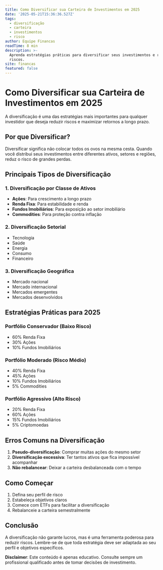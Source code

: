 ```yaml
---
title: Como Diversificar sua Carteira de Investimentos em 2025
date: '2025-05-21T15:36:36.527Z'
tags:
  - diversificação
  - carteira
  - investimentos
  - risco
author: Equipe Financas
readTime: 8 min
description: >-
  Aprenda estratégias práticas para diversificar seus investimentos e reduzir
  riscos.
site: financas
featured: false
---
```



# Como Diversificar sua Carteira de Investimentos em 2025

A diversificação é uma das estratégias mais importantes para qualquer investidor que deseja reduzir riscos e maximizar retornos a longo prazo.

## Por que Diversificar?

Diversificar significa não colocar todos os ovos na mesma cesta. Quando você distribui seus investimentos entre diferentes ativos, setores e regiões, reduz o risco de grandes perdas.

## Principais Tipos de Diversificação

### 1. Diversificação por Classe de Ativos
- **Ações**: Para crescimento a longo prazo
- **Renda Fixa**: Para estabilidade e renda
- **Fundos Imobiliários**: Para exposição ao setor imobiliário
- **Commodities**: Para proteção contra inflação

### 2. Diversificação Setorial
- Tecnologia
- Saúde
- Energia
- Consumo
- Financeiro

### 3. Diversificação Geográfica
- Mercado nacional
- Mercado internacional
- Mercados emergentes
- Mercados desenvolvidos

## Estratégias Práticas para 2025

### Portfólio Conservador (Baixo Risco)
- 60% Renda Fixa
- 30% Ações
- 10% Fundos Imobiliários

### Portfólio Moderado (Risco Médio)
- 40% Renda Fixa
- 45% Ações
- 10% Fundos Imobiliários
- 5% Commodities

### Portfólio Agressivo (Alto Risco)
- 20% Renda Fixa
- 60% Ações
- 15% Fundos Imobiliários
- 5% Criptomoedas

## Erros Comuns na Diversificação

1. **Pseudo-diversificação**: Comprar muitas ações do mesmo setor
2. **Diversificação excessiva**: Ter tantos ativos que fica impossível acompanhar
3. **Não rebalancear**: Deixar a carteira desbalanceada com o tempo

## Como Começar

1. Defina seu perfil de risco
2. Estabeleça objetivos claros
3. Comece com ETFs para facilitar a diversificação
4. Rebalanceie a carteira semestralmente

## Conclusão

A diversificação não garante lucros, mas é uma ferramenta poderosa para reduzir riscos. Lembre-se de que toda estratégia deve ser adaptada ao seu perfil e objetivos específicos.

**Disclaimer**: Este conteúdo é apenas educativo. Consulte sempre um profissional qualificado antes de tomar decisões de investimento.
            
